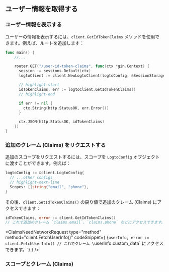 

## ユーザー情報を取得する

### ユーザー情報を表示する

ユーザーの情報を表示するには、`client.GetIdTokenClaims` メソッドを使用できます。例えば、ルートを追加します：

```go title="main.go"
func main() {
    //...

    router.GET("/user-id-token-claims", func(ctx *gin.Context) {
      session := sessions.Default(ctx)
      logtoClient := client.NewLogtoClient(logtoConfig, &SessionStorage{session: session})

      // highlight-start
      idTokenClaims, err := logtoClient.GetIdTokenClaims()
      // highlight-end

      if err != nil {
        ctx.String(http.StatusOK, err.Error())
      }

      ctx.JSON(http.StatusOK, idTokenClaims)
    })
}
```

### 追加のクレーム (Claims) をリクエストする

<FindUserInfoMissing method="client.GetIdTokenClaims()" />

<ScopesAndClaimsIntroduction />

追加のスコープをリクエストするには、スコープを `LogtoConfig` オブジェクトに渡すことができます。例えば：

```go title="main.go"
logtoConfig := &client.LogtoConfig{
  // ...other configs
  // highlight-next-line
  Scopes: []string{"email", "phone"},
}
```

その後、`client.GetIdTokenClaims()` の戻り値で追加のクレーム (Claims) にアクセスできます：

```go
idTokenClaims, error := client.GetIdTokenClaims()
// これで追加のクレーム `claims.email`、`claims.phone` などにアクセスできます。
```

<ClaimsNeedNetworkRequest
  type="method"
  method="client.FetchUserInfo()"
  codeSnippet={
    <CodeBlock language="go">{`userInfo, error := client.FetchUserInfo()
// これでクレーム \`userInfo.custom_data\` にアクセスできます。`}</CodeBlock>
  }
/>

### スコープとクレーム (Claims)

<ScopesAndClaims />
